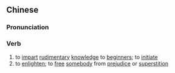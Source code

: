 ==Chinese==
{{zh-forms|s=启蒙}}

===Pronunciation===
{{zh-pron
|m=qǐméng
|c=kai2 mung4
|mn=khé-bông
|cat=v
}}

===Verb===
{{zh-verb}}

# to [[impart]] [[rudimentary]] [[knowledge]] to [[beginner]]s; to [[initiate]]
# to [[enlighten]]; to [[free]] [[somebody]] from [[prejudice]] or [[superstition]]